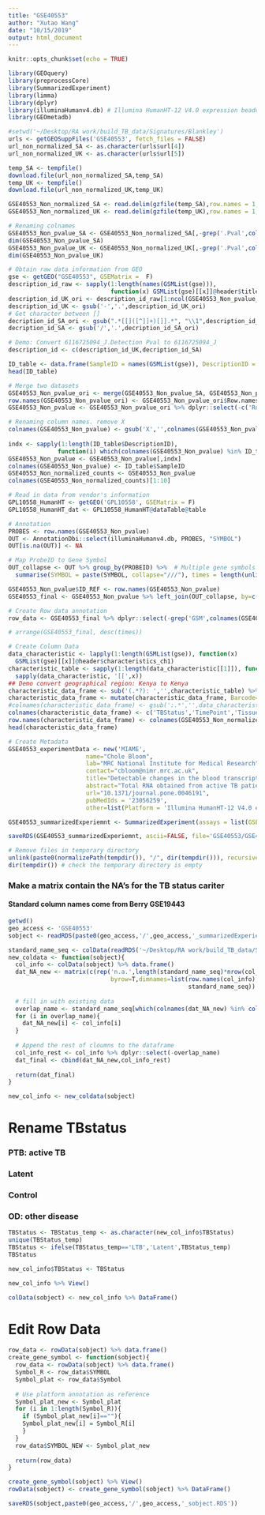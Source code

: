 ```yaml
---
title: "GSE40553"
author: "Xutao Wang"
date: "10/15/2019"
output: html_document
---
```


```r
knitr::opts_chunk$set(echo = TRUE)
```

```r
library(GEOquery)
library(preprocessCore)
library(SummarizedExperiment)
library(limma)
library(dplyr)
library(illuminaHumanv4.db) # Illumina HumanHT-12 V4.0 expression beadchip
library(GEOmetadb)
```

```r
#setwd('~/Desktop/RA work/build_TB_data/Signatures/Blankley')
urls <- getGEOSuppFiles('GSE40553', fetch_files = FALSE)
url_non_normalized_SA <- as.character(urls$url[4])
url_non_normalized_UK <- as.character(urls$url[5])

temp_SA <- tempfile()
download.file(url_non_normalized_SA,temp_SA)
temp_UK <- tempfile()
download.file(url_non_normalized_UK,temp_UK)

GSE40553_Non_normalized_SA <- read.delim(gzfile(temp_SA),row.names = 1, header = TRUE)
GSE40553_Non_normalized_UK <- read.delim(gzfile(temp_UK),row.names = 1, header = TRUE)
```

```r
# Renaming colnames
GSE40553_Non_pvalue_SA <- GSE40553_Non_normalized_SA[,-grep('.Pval',colnames(GSE40553_Non_normalized_SA))]
dim(GSE40553_Non_pvalue_SA)
GSE40553_Non_pvalue_UK <- GSE40553_Non_normalized_UK[,-grep('.Pval',colnames(GSE40553_Non_normalized_UK))]
dim(GSE40553_Non_pvalue_UK)
```


```r
# Obtain raw data information from GEO
gse <- getGEO("GSE40553", GSEMatrix =  F)
description_id_raw <- sapply(1:length(names(GSMList(gse))), 
                             function(x) GSMList(gse)[[x]]@header$title)
description_id_UK_ori <- description_id_raw[1:ncol(GSE40553_Non_pvalue_UK)]
description_id_UK <- gsub('-','.',description_id_UK_ori)
# Get character between []
decription_id_SA_ori <- gsub(".*[[]([^]]+)[]].*", "\\1",description_id_raw[(ncol(GSE40553_Non_pvalue_UK)+1):length(description_id_raw)])
decription_id_SA <- gsub('/','.',decription_id_SA_ori)

# Demo: Convert 6116725094_J.Detection Pval to 6116725094_J
description_id <- c(description_id_UK,decription_id_SA)

ID_table <- data.frame(SampleID = names(GSMList(gse)), DescriptionID = description_id)
head(ID_table)
```

```r
# Merge two datasets
GSE40553_Non_pvalue_ori <- merge(GSE40553_Non_pvalue_SA, GSE40553_Non_pvalue_UK, by='row.names', all=TRUE) 
row.names(GSE40553_Non_pvalue_ori) <- GSE40553_Non_pvalue_ori$Row.names
GSE40553_Non_pvalue <- GSE40553_Non_pvalue_ori %>% dplyr::select(-c('Row.names'))

# Renaming column names. remove X
colnames(GSE40553_Non_pvalue) <- gsub('X','',colnames(GSE40553_Non_pvalue))
  
indx <- sapply(1:length(ID_table$DescriptionID), 
              function(i) which(colnames(GSE40553_Non_pvalue) %in% ID_table$DescriptionID[i]));indx
GSE40553_Non_pvalue <- GSE40553_Non_pvalue[,indx]
colnames(GSE40553_Non_pvalue) <- ID_table$SampleID
GSE40553_Non_normalized_counts <- GSE40553_Non_pvalue
colnames(GSE40553_Non_normalized_counts)[1:10]
```

```r
# Read in data from vendor's information
GPL10558_HumanHT <- getGEO('GPL10558', GSEMatrix = F)
GPL10558_HumanHT_dat <- GPL10558_HumanHT@dataTable@table

# Annotation
PROBES <- row.names(GSE40553_Non_pvalue) 
OUT <- AnnotationDbi::select(illuminaHumanv4.db, PROBES, "SYMBOL")
OUT[is.na(OUT)] <- NA

# Map ProbeID to Gene Symbol 
OUT_collapse <- OUT %>% group_by(PROBEID) %>%  # Multiple gene symbols map to the same ProbeID
  summarise(SYMBOL = paste(SYMBOL, collapse="///"), times = length(unlist(strsplit(SYMBOL, "///")))) 

GSE40553_Non_pvalue$ID_REF <- row.names(GSE40553_Non_pvalue)
GSE40553_final <- GSE40553_Non_pvalue %>% left_join(OUT_collapse, by=c('ID_REF'="PROBEID")) %>% left_join(GPL10558_HumanHT_dat, by = c('ID_REF'='ID')) 

# Create Row data annotation
row_data <- GSE40553_final %>% dplyr::select(-grep('GSM',colnames(GSE40553_final))) %>% DataFrame()

# arrange(GSE40553_final, desc(times))
```

```r
# Create Column Data
data_characteristic <- lapply(1:length(GSMList(gse)), function(x)  
  GSMList(gse)[[x]]@header$characteristics_ch1)
characteristic_table <- sapply(1:length(data_characteristic[[1]]), function(x) 
  sapply(data_characteristic, '[[',x)) 
## Demo convert geographical region: Kenya to Kenya
characteristic_data_frame <- sub('(.*?): ','',characteristic_table) %>% as_tibble()
characteristic_data_frame <- mutate(characteristic_data_frame, Barcode=ID_table$DescriptionID) %>% DataFrame()
#colnames(characteristic_data_frame) <- gsub(':.*','',data_characteristic[[1]])
colnames(characteristic_data_frame) <- c('TBStatus','TimePoint','Tissue','GeographicalRegion','Barcode')
row.names(characteristic_data_frame) <- colnames(GSE40553_Non_normalized_counts)
head(characteristic_data_frame)
```



```r
# Create Metadata
GSE40553_experimentData <- new('MIAME',
                      name="Chole Bloom",
                      lab="MRC National Institute for Medical Research",
                      contact="cbloom@nimr.mrc.ac.uk",
                      title="Detectable changes in the blood transcriptome are present after two weeks of antituberculosis therapy.",
                      abstract="Total RNA obtained from active TB patients before, during and after treatment",
                      url="10.1371/journal.pone.0046191",
                      pubMedIds = '23056259',
                      other=list(Platform = 'Illumina HumanHT-12 V4.0 expression beadchip (GPL10558)'))

GSE40553_summarizedExperiemnt <- SummarizedExperiment(assays = list(GSE40553_Non_normalized_counts= as.matrix(GSE40553_Non_normalized_counts)), colData = characteristic_data_frame, rowData = row_data, metadata = list(GSE40553_experimentData)); GSE40553_summarizedExperiemnt
```

```r
saveRDS(GSE40553_summarizedExperiemnt, ascii=FALSE, file='GSE40553/GSE40553_summarizedExperiemnt.RDS')

# Remove files in temporary directory
unlink(paste0(normalizePath(tempdir()), "/", dir(tempdir())), recursive = TRUE)
dir(tempdir()) # check the temporary directory is empty

```

### Make a matrix contain the NA's for the TB status cariter
#### Standard column names come from Berry GSE19443
```r
getwd()
geo_access <- 'GSE40553'
sobject <- readRDS(paste0(geo_access,'/',geo_access,'_summarizedExperiemnt.RDS'))
```

```r
standard_name_seq <- colData(readRDS('~/Desktop/RA work/build_TB_data/Signatures/Berry/GSE19443/GSE19443_summarizedExperiemnt.RDS')) %>% data.frame() %>% colnames
new_coldata <- function(sobject){
  col_info <- colData(sobject) %>% data.frame()
  dat_NA_new <- matrix(c(rep('n.a.',length(standard_name_seq)*nrow(col_info))),ncol=length(standard_name_seq),
                             byrow=T,dimnames=list(row.names(col_info),
                                                   standard_name_seq)) %>% data.frame()
  
  # fill in with existing data
  overlap_name <- standard_name_seq[which(colnames(dat_NA_new) %in% colnames(col_info))]
  for (i in overlap_name){
    dat_NA_new[i] <- col_info[i]
  }
  
  # Append the rest of cloumns to the dataframe
  col_info_rest <- col_info %>% dplyr::select(-overlap_name)
  dat_final <- cbind(dat_NA_new,col_info_rest)
  
  return(dat_final)
}

new_col_info <- new_coldata(sobject)

```

# Rename TBstatus
### PTB: active TB
### Latent
### Control
### OD: other disease
```r
TBStatus <- TBStatus_temp <- as.character(new_col_info$TBStatus)
unique(TBStatus_temp)
TBStatus <- ifelse(TBStatus_temp=='LTB','Latent',TBStatus_temp)
TBStatus

new_col_info$TBStatus <- TBStatus

new_col_info %>% View()

colData(sobject) <- new_col_info %>% DataFrame()

```

# Edit Row Data

```r
row_data <- rowData(sobject) %>% data.frame()
create_gene_symbol <- function(sobject){
  row_data <- rowData(sobject) %>% data.frame()
  Symbol_R <- row_data$SYMBOL 
  Symbol_plat <- row_data$Symbol
  
  # Use platform annotation as reference 
  Symbol_plat_new <- Symbol_plat
  for (i in 1:length(Symbol_R)){
    if (Symbol_plat_new[i]==""){
    Symbol_plat_new[i] = Symbol_R[i]
    }
  }
  row_data$SYMBOL_NEW <- Symbol_plat_new
  
  return(row_data)
}

create_gene_symbol(sobject) %>% View()
rowData(sobject) <- create_gene_symbol(sobject) %>% DataFrame()

saveRDS(sobject,paste0(geo_access,'/',geo_access,'_sobject.RDS'))

```



